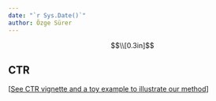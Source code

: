 ```yaml
---
date: "`r Sys.Date()`"
author: Özge Sürer
---
```


$$\\[0.3in]$$

## CTR

[[See CTR vignette and a toy example to illustrate our method](ctr-vignette.html)]
